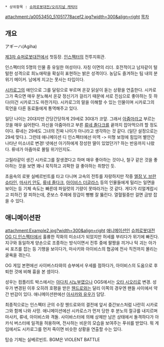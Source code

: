  * 상위항목 : [[슈퍼로봇대전/오리지널 캐릭터]]

attachment:/a0053450_51051778acef2.jpg?width=300&align=right
[[목차]]
== 개요 ==
アギーハ(Agiha)

[[제3차 슈퍼로봇대전]]에서 첫등장. [[인스펙터]]의 전투지휘관.

인스펙터의 5명의 인물 중 유일한 여성이다. 자칭 이면의 리더. 호전적이고 남자같이 털털한 성격으로 희노애락을 확실히 표현하는 밝은 성격이다. 농담도 즐겨하는 팀 내의 분위기 메이커. 남에게 지고는 못사는 타입이다. 

[[시카로그]]의 애인으로 그를 달링으로 부르며 온갖 닭살이 돋는 상황을 연출한다. 시카로그가 죽으면 매우 분노해서 온갖 정신기가 걸리기 때문에 서로 진심으로 좋아하는 듯 하다(이건 시카로그도 마찬가지). 시카로그의 말을 이해할 수 있는 인물이며 시카로그의 묵언을 다른 동료들에게 통역해주고 있다.

일단 나이는 20대지만 간당간당하게 29세로 30대가 코앞. 그래서 [[아줌마]]라고 부르는 것을 매우 싫어한다. 자신을 아줌마라고 부른 [[류네 졸다크]]를 끝까지 잡아먹으려 할 정도이다. 류네는 29세도 그녀의 진짜 나이가 아니라고 생각하는 것 같다. (일단 설정으로는 29세 맞다.). 그런데 애니메이션 디 인스펙터에선 미역 -> 미형 보정에 힘입어 별안간 나타난 미소녀로 변경! 넷에선 아기하에게 장성한 딸이 있었던가? 하는 반응까지 나왔다. 류네가 아줌마로 몰릴 위기인지도.

고릴라같이 생긴 시카로그를 잘생겼다고 하며 매우 좋아하는 것이나, 철구 같은 것을 좋아하는 것을 보면 꽤나 묵직하고 괴팍한 걸 좋아하는 취향인 듯.

초음속의 로봇 실베르빈트를 타고 다니며 고속의 전투를 자랑하지만 작중 [[엘잠 V. 브란슈타인]], [[마사키 안도]], [[류네 졸다크]], [[아이비스 더글라스]] 등의 인물들에게 밀리는 일면을 보이는 등 기체 속도는 빠른데 파일럿의 기량이 못따라가는 것 같다. 게다가 리얼계랍시고 피하긴 잘 피하는데, 준보스 주제에 장갑이 뻥뻥 잘 뚫린다. 열혈필중만 걸면 금방 잡을 수 있다.
== 애니메이션판 ==
attachment:Example2.jpg?width=300&align=right
[[애니메이션]]인 [[슈퍼로봇대전 OG 디 인스펙터]]에서 훌륭한 작화의 미소녀가 되었지만 허세를 부리다가 위기에 빠진다. 지구와 동일하게 양손으로 조종하는 방식이면서 전투 중에 팔짱을 끼거나 턱 괴는 아가씨 포즈를 잡는 등 기행을 보이다가, 마사키와 아이비스의 협공에 전사 직전까지 몰리는 굴욕을 겪는다.

OG 게임 본편에선 사이버스타와의 승부에서 우세를 점하다가, 아이비스의 도움으로 후퇴한 것에 비해 흉을 본 셈이다.  

성우는 컴플리트 박스에서는 [[아다치 시노부]]였으나 OGS에서는 [[오타 시오리]]로 변경. 성우가 변경된 이후 오히려 호평을 받은 [[웬드로]]와는 달리 이쪽의 경우엔 팬들 사이에서 약간 반감이 있다. 애니메이션판에선 [[아사카와 유우]]가 담당.

최종적으로는 인스펙터 군의 수장 웬드로와의 결전에 앞서 중간보스처럼 나란히 시카로그와 함께 나와 사망. 애니메이션에선 시카로스가 먼저 당한 후 분노의 절규를 내지르며 마사키, 류네, 아이비스와 격돌. 사이바스터에 의해 상체만 남은 상태에서 돌격하다가 아카식 버스터에 일격을 허용하며, 전사하는 비운의 모습을 보여주는 푸쉬를 받았다. 뭐 게임에서도 시카로그를 먼저 죽이면 비슷한 상황을 연출할 수는 있다.

탑승 기체는 실베르빈트.
BGM은 VIOLENT BATTLE
